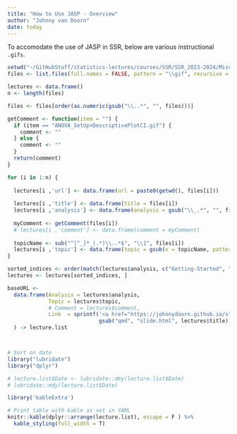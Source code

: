 ```yaml
---
title: "How to Use JASP - Overview"
author: "Johnny van Doorn"
date: today
---
```


To accomodate the use of JASP in SSR, below are various instructional `.gifs`.

```r
setwd("~/GitHubStuff/statistics-lectures/courses/SSR/SSR_2023-2024/MiscFiles_J/JASP_Gifs")
files <- list.files(full.names = FALSE, pattern = "\\gif", recursive = T)

lectures <- data.frame()
n <- length(files)

files <- files[order(as.numeric(gsub("\\..*", "", files)))]

getComment <- function(item = "") {
  if (item == "ANOVA_SetUp+DescriptivePlotCI.gif") {
    comment <- ""
  } else {
    comment <- ""
  }
  return(comment)
}

for (i in 1:n) {
  
  lectures[i ,'url'] <- data.frame(url = paste0(getwd(), files[i]))
  
  lectures[i ,'title'] <- data.frame(title = files[i])
  lectures[i ,'analysis'] <- data.frame(analysis = gsub("\\_.*", "", files[i] ))
  
  myComment <- getComment(files[i])
  # lectures[i ,'comment'] <- data.frame(comment = myComment)
  
  topicName <- sub("^[^_]*_(.*)\\..*$", "\\1", files[i])
  lectures[i ,'topic'] <- data.frame(topic = gsub(x = topicName, pattern = "_", replace = ""))
}

sorted_indices <- order(match(lectures$analysis, c("Getting-Started", "Descriptives", "ANOVA", "ANCOVA", "ANOVA-Factorial")))
lectures <- lectures[sorted_indices, ]

baseURL <-  
  data.frame(Analysis = lectures$analysis,
             Topic = lectures$topic,
             # Comment = lectures$comment,
             Link  = sprintf('<a href="https://johnnydoorn.github.io/statistics-lectures/courses/SSR/SSR_2023-2024/MiscFiles_J/JASP_Gifs/%s" target="_blank" class="external">link</a>', 
                             gsub("qmd", "slide.html", lectures$title)) 
  ) -> lecture.list



# Sort on date
library("lubridate")
library("dplyr")

# lecture.list$Date <- lubridate::dmy(lecture.list$Date)
# lubridate::mdy(lecture.list$Date)

library('kableExtra')

# Print table with kable as set in YAML
knitr::kable(dplyr::arrange(lecture.list), escape = F ) %>%
  kable_styling(full_width = T)
```
